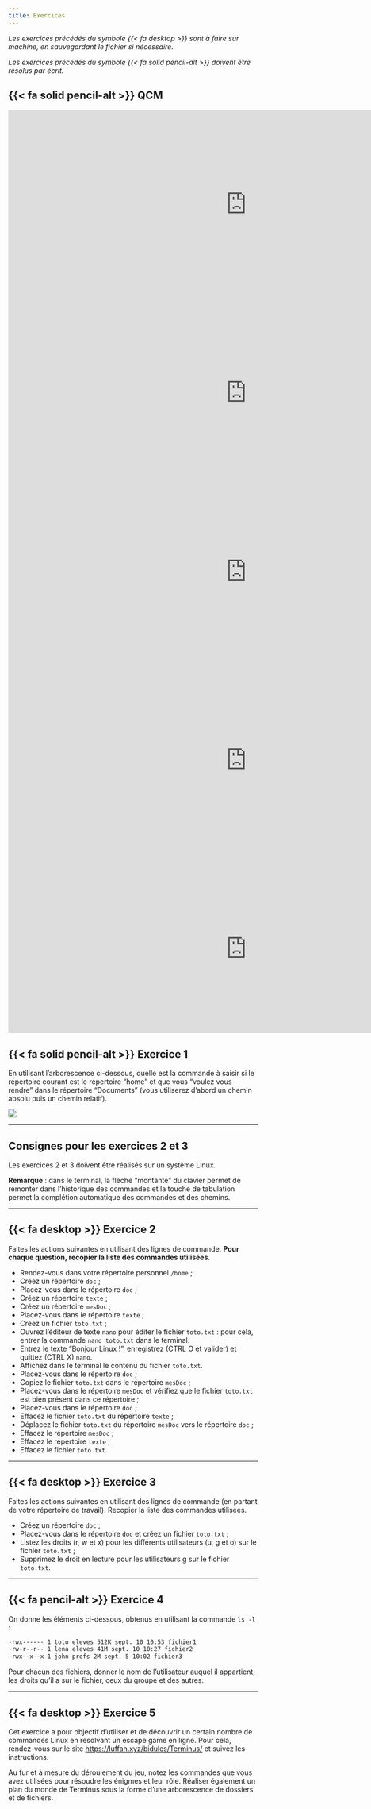 ---
title: Exercices
---

_Les exercices précédés du symbole {{< fa desktop >}} sont à faire sur machine, en sauvegardant le fichier si nécessaire._

_Les exercices précédés du symbole {{< fa solid pencil-alt >}} doivent être résolus par écrit._

## {{< fa solid pencil-alt >}} QCM

<iframe src="https://www.sitelf.fr/wp/wp-admin/admin-ajax.php?action=h5p_embed&id=28" width="959" height="380" frameborder="0" allowfullscreen="allowfullscreen" title="linux 1"></iframe><script src="https://www.sitelf.fr/wp/wp-content/plugins/h5p/h5p-php-library/js/h5p-resizer.js" charset="UTF-8"></script>

<iframe src="https://www.sitelf.fr/wp/wp-admin/admin-ajax.php?action=h5p_embed&id=29" width="959" height="380" frameborder="0" allowfullscreen="allowfullscreen" title="linux 2"></iframe><script src="https://www.sitelf.fr/wp/wp-content/plugins/h5p/h5p-php-library/js/h5p-resizer.js" charset="UTF-8"></script>

<iframe src="https://www.sitelf.fr/wp/wp-admin/admin-ajax.php?action=h5p_embed&id=30" width="959" height="340" frameborder="0" allowfullscreen="allowfullscreen" title="linux 3"></iframe><script src="https://www.sitelf.fr/wp/wp-content/plugins/h5p/h5p-php-library/js/h5p-resizer.js" charset="UTF-8"></script>

<iframe src="https://www.sitelf.fr/wp/wp-admin/admin-ajax.php?action=h5p_embed&id=31" width="959" height="420" frameborder="0" allowfullscreen="allowfullscreen" title="linux 4"></iframe><script src="https://www.sitelf.fr/wp/wp-content/plugins/h5p/h5p-php-library/js/h5p-resizer.js" charset="UTF-8"></script>

<iframe src="https://www.sitelf.fr/wp/wp-admin/admin-ajax.php?action=h5p_embed&id=32" width="959" height="340" frameborder="0" allowfullscreen="allowfullscreen" title="linux 5"></iframe><script src="https://www.sitelf.fr/wp/wp-content/plugins/h5p/h5p-php-library/js/h5p-resizer.js" charset="UTF-8"></script>

## {{< fa solid pencil-alt >}} Exercice 1

En utilisant l'arborescence ci-dessous, quelle est la commande à saisir si le répertoire courant est le répertoire "home" et que vous "voulez vous rendre" dans le répertoire "Documents" (vous utiliserez d'abord un chemin absolu puis un chemin relatif).

![](arborescence.png)

-----------------------------------------

:::{.callout-warning}
## Consignes pour les exercices 2 et 3

Les exercices 2 et 3 doivent être réalisés sur un système Linux.

**Remarque** : dans le terminal, la flèche "montante" du clavier permet de remonter dans l'historique des commandes et la touche de tabulation permet la complétion automatique des commandes et des chemins.
:::

----------------------------------------

## {{< fa desktop >}} Exercice 2

Faites les actions suivantes en utilisant des lignes de commande. **Pour chaque question, recopier la liste des commandes utilisées**.

* Rendez-vous dans votre répertoire personnel `/home` ;
* Créez un répertoire ``doc`` ;
* Placez-vous dans le répertoire ``doc`` ;
* Créez un répertoire ``texte`` ;
* Créez un répertoire ``mesDoc`` ;
* Placez-vous dans le répertoire ``texte`` ;
* Créez un fichier ``toto.txt`` ;
* Ouvrez l'éditeur de texte `nano` pour éditer le fichier ``toto.txt`` : pour cela, entrer la commande `nano toto.txt` dans le terminal.
* Entrez le texte "Bonjour Linux !", enregistrez (CTRL O et valider) et quittez (CTRL X) `nano`.
* Affichez dans le terminal le contenu du fichier `toto.txt`.
* Placez-vous dans le répertoire ``doc`` ;
* Copiez le fichier ``toto.txt`` dans le répertoire ``mesDoc`` ;
* Placez-vous dans le répertoire ``mesDoc`` et vérifiez que le fichier ``toto.txt`` est bien présent dans ce répertoire ;
* Placez-vous dans le répertoire ``doc`` ;
* Effacez le fichier ``toto.txt`` du répertoire ``texte`` ;
* Déplacez le fichier ``toto.txt`` du répertoire ``mesDoc`` vers le répertoire ``doc`` ;
* Effacez le répertoire ``mesDoc`` ;
* Effacez le répertoire ``texte`` ;
* Effacez le fichier ``toto.txt``.

-------------------------------------

## {{< fa desktop >}} Exercice 3

Faites les actions suivantes en utilisant des lignes de commande (en partant de votre répertoire de travail). Recopier la liste des commandes utilisées.

* Créez un répertoire ``doc`` ;
* Placez-vous dans le répertoire ``doc`` et créez un fichier ``toto.txt`` ;
* Listez les droits (r, w et x) pour les différents utilisateurs (u, g et o) sur le fichier ``toto.txt`` ;
* Supprimez le droit en lecture pour les utilisateurs g sur le fichier ``toto.txt``.

-------------------------------------

## {{< fa pencil-alt >}} Exercice 4

On donne les éléments ci-dessous, obtenus en utilisant la commande `ls -l` :

```bash
-rwx------ 1 toto eleves 512K sept. 10 10:53 fichier1
-rw-r--r-- 1 lena eleves 41M sept. 10 10:27 fichier2
-rwx--x--x 1 john profs 2M sept. 5 10:02 fichier3
```

Pour chacun des fichiers, donner le nom de l'utilisateur auquel il appartient, les droits qu'il a sur le fichier, ceux du groupe et des autres.

-------------------------------------

## {{< fa desktop >}} Exercice 5

Cet exercice a pour objectif d'utiliser et de découvrir un certain nombre de commandes Linux en résolvant un escape game en ligne. Pour cela, rendez-vous sur le site [https://luffah.xyz/bidules/Terminus/](https://luffah.xyz/bidules/Terminus/) et suivez les instructions.

Au fur et à mesure du déroulement du jeu, notez les commandes que vous avez utilisées pour résoudre les énigmes et leur rôle. Réaliser également un plan du monde de Terminus sous la forme d'une arborescence de dossiers et de fichiers.